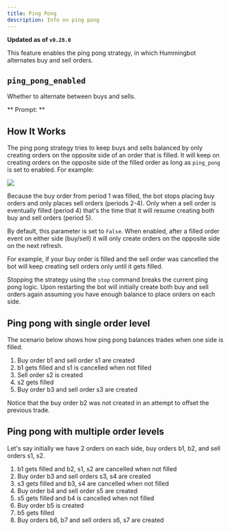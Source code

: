 ```yaml
---
title: Ping Pong
description: Info on ping pong
---
```



**Updated as of `v0.28.0`**

This feature enables the ping pong strategy, in which Hummingbot alternates buy and sell orders.

## `ping_pong_enabled`

Whether to alternate between buys and sells.

** Prompt: **

<Prompt
  prompt="Would you like to use the ping pong feature and alternate between buy and sell orders after fills?"
  response=">>> "
/>

## How It Works

The ping pong strategy tries to keep buys and sells balanced by only creating orders on the opposite side of an order that is filled. It will keep on creating orders on the opposite side of the filled order as long as `ping_pong` is set to enabled. For example:

![](img/ping-pong-mode.png)

Because the buy order from period 1 was filled, the bot stops placing buy orders and only places sell orders (periods 2-4). Only when a sell order is eventually filled (period 4) that's the time that it will resume creating both buy and sell orders (period 5).

By default, this parameter is set to `False`. When enabled, after a filled order event on either side (buy/sell) it will only create orders on the opposite side on the next refresh.

For example, if your buy order is filled and the sell order was cancelled the bot will keep creating sell orders only until it gets filled.

Stopping the strategy using the `stop` command breaks the current ping pong logic. Upon restarting the bot will initially create both buy and sell orders again assuming you have enough balance to place orders on each side.

## Ping pong with single order level

The scenario below shows how ping pong balances trades when one side is filled.

1. Buy order b1 and sell order s1 are created
2. b1 gets filled and s1 is cancelled when not filled
3. Sell order s2 is created
4. s2 gets filled
5. Buy order b3 and sell order s3 are created

Notice that the buy order b2 was not created in an attempt to offset the previous trade.

## Ping pong with multiple order levels

Let's say initially we have 2 orders on each side, buy orders b1, b2, and sell orders s1, s2.

1. b1 gets filled and b2, s1, s2 are cancelled when not filled
2. Buy order b3 and sell orders s3, s4 are created
3. s3 gets filled and b3, s4 are cancelled when not filled
4. Buy order b4 and sell order s5 are created
5. s5 gets filled and b4 is cancelled when not filled
6. Buy order b5 is created
7. b5 gets filled
8. Buy orders b6, b7 and sell orders s6, s7 are created
